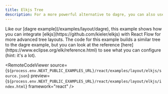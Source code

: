 ```yaml
---
title: Elkjs Tree
description: For a more powerful alternative to dagre, you can also use elkjs to layout your graphs
---
```



<ExampleLayout>
Like our [dagre example](/examples/layout/dagre), this example shows how you can integrate [elkjs](https://github.com/kieler/elkjs) with React Flow for more advanced tree layouts. The code for this example builds a similar tree to the dagre example, but you can look at the reference [here](https://www.eclipse.org/elk/reference.html) to see what you can configure (hint: it's a lot).

<RemoteCodeViewer
  source={`${process.env.NEXT_PUBLIC_EXAMPLES_URL}/react/examples/layout/elkjs/source.json`}
  preview={`${process.env.NEXT_PUBLIC_EXAMPLES_URL}/react/examples/layout/elkjs/index.html`}
  framework="react"
/>

</ExampleLayout>
